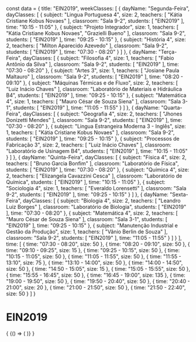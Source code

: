 const data = {
  title: "EIN2019",
  weekClasses: [
    {
      dayName: "Segunda-Feira",
      dayClasses: [
        {
          subject: "Lingua Portuguesa 4",
          size: 2,
          teachers: [
            "Kátia Cristiane Kobus Novaes"
          ],
          classroom: "Sala 9-2",
          students: [
            "EIN2019"
          ],
          time: "10:15 - 11:05"
        },
        {
          subject: "Projeto Integrador",
          size: 1,
          teachers: [
            "Kátia Cristiane Kobus Novaes",
            "Grazielli Bueno"
          ],
          classroom: "Sala 9-2",
          students: [
            "EIN2019"
          ],
          time: "09:25 - 10:15"
        },
        {
          subject: "História 4",
          size: 2,
          teachers: [
            "Milton Aparecido Azevedo"
          ],
          classroom: "Sala 9-2",
          students: [
            "EIN2019"
          ],
          time: "07:30 - 08:20"
        }
      ]
    },
    {
      dayName: "Terça-Feira",
      dayClasses: [
        {
          subject: "Filosofia 4",
          size: 1,
          teachers: [
            "Fabio Antônio da Silva"
          ],
          classroom: "Sala 9-2",
          students: [
            "EIN2019"
          ],
          time: "07:30 - 08:20"
        },
        {
          subject: "Artes 3",
          size: 1,
          teachers: [
            "Josiane Paula Maltauro"
          ],
          classroom: "Sala 9-2",
          students: [
            "EIN2019"
          ],
          time: "08:20 - 09:10"
        },
        {
          subject: "Máquinas Térmicas e de Fluxo",
          size: 2,
          teachers: [
            "Luiz Inácio Chaves"
          ],
          classroom: "Laboratório de Materiais e Hidráulica B4",
          students: [
            "EIN2019"
          ],
          time: "09:25 - 10:15"
        },
        {
          subject: "Matemática 4",
          size: 1,
          teachers: [
            "Mauro César de Souza Siena"
          ],
          classroom: "Sala 3-1",
          students: [
            "EIN2019"
          ],
          time: "11:05 - 11:55"
        }
      ]
    },
    {
      dayName: "Quarta-Feira",
      dayClasses: [
        {
          subject: "Geografia 4",
          size: 2,
          teachers: [
            "Jhones Donizetti Mendes"
          ],
          classroom: "Sala 9-2",
          students: [
            "EIN2019"
          ],
          time: "07:30 - 08:20"
        },
        {
          subject: "Lingua Estrangeira Moderna 3 - Inglês",
          size: 1,
          teachers: [
            "Kátia Cristiane Kobus Novaes"
          ],
          classroom: "Sala 9-2",
          students: [
            "EIN2019"
          ],
          time: "09:25 - 10:15"
        },
        {
          subject: "Processos de Fabricação 3",
          size: 2,
          teachers: [
            "Luiz Inácio Chaves"
          ],
          classroom: "Laboratório de Usinagem B4",
          students: [
            "EIN2019"
          ],
          time: "10:15 - 11:05"
        }
      ]
    },
    {
      dayName: "Quinta-Feira",
      dayClasses: [
        {
          subject: "Física 4",
          size: 2,
          teachers: [
            "Bruno Garcia Bonfim"
          ],
          classroom: "Laboratório de Física",
          students: [
            "EIN2019"
          ],
          time: "07:30 - 08:20"
        },
        {
          subject: "Química 4",
          size: 2,
          teachers: [
            "Elizangela Cavazzini Cesca"
          ],
          classroom: "Laboratório de Química",
          students: [
            "EIN2019"
          ],
          time: "10:15 - 11:05"
        },
        {
          subject: "Sociologia 4",
          size: 1,
          teachers: [
            "Everaldo Lorensetti"
          ],
          classroom: "Sala 9-2",
          students: [
            "EIN2019"
          ],
          time: "09:25 - 10:15"
        }
      ]
    },
    {
      dayName: "Sexta-Feira",
      dayClasses: [
        {
          subject: "Biologia 4",
          size: 2,
          teachers: [
            "Leandro Luiz Borges"
          ],
          classroom: "Laboratório de Biologia",
          students: [
            "EIN2019"
          ],
          time: "07:30 - 08:20"
        },
        {
          subject: "Matemática 4",
          size: 2,
          teachers: [
            "Mauro César de Souza Siena"
          ],
          classroom: "Sala 3-1",
          students: [
            "EIN2019"
          ],
          time: "09:25 - 10:15"
        },
        {
          subject: "Manutenção Industrial e Gestão da Produção",
          size: 1,
          teachers: [
            "Vânio Berlin de Souza"
          ],
          classroom: "Sala 9-2",
          students: [
            "EIN2019"
          ],
          time: "11:05 - 11:55"
        }
      ]
    }
  ],
  time: [
    {
      time: "07:30 - 08:20",
      size: 50
    },
    {
      time: "08:20 - 09:10",
      size: 50
    },
    {
      time: "09:10 - 09:25",
      size: 15
    },
    {
      time: "09:25 - 10:15",
      size: 50
    },
    {
      time: "10:15 - 11:05",
      size: 50
    },
    {
      time: "11:05 - 11:55",
      size: 50
    },
    {
      time: "11:55 - 13:10",
      size: 75
    },
    {
      time: "13:10 - 14:00",
      size: 50
    },
    {
      time: "14:00 - 14:50",
      size: 50
    },
    {
      time: "14:50 - 15:05",
      size: 15
    },
    {
      time: "15:05 - 15:55",
      size: 50
    },
    {
      time: "15:55 - 16:45",
      size: 50
    },
    {
      time: "16:45 - 19:00",
      size: 135
    },
    {
      time: "19:00 - 19:50",
      size: 50
    },
    {
      time: "19:50 - 20:40",
      size: 50
    },
    {
      time: "20:40 - 21:00",
      size: 20
    },
    {
      time: "21:00 - 21:50",
      size: 50
    },
    {
      time: "21:50 - 22:40",
      size: 50
    }
  ]
}

# EIN2019

<div>
  {
    <BrowserOnly>
      {() => (
        <Grid
          title={data.title}
          weekClasses={data.weekClasses}
          time={data.time}
        />
      )}
    </BrowserOnly>
  }
</div>
